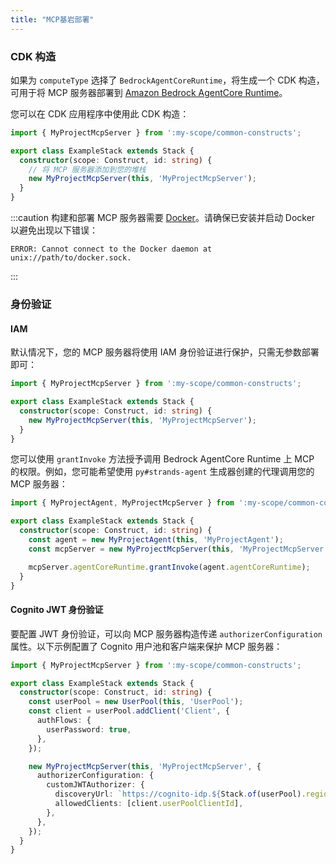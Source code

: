 ```yaml
---
title: "MCP基岩部署"
---
```





### CDK 构造

如果为 `computeType` 选择了 `BedrockAgentCoreRuntime`，将生成一个 CDK 构造，可用于将 MCP 服务器部署到 [Amazon Bedrock AgentCore Runtime](https://docs.aws.amazon.com/bedrock-agentcore/latest/devguide/agents-tools-runtime.html)。

您可以在 CDK 应用程序中使用此 CDK 构造：

```ts {6}
import { MyProjectMcpServer } from ':my-scope/common-constructs';

export class ExampleStack extends Stack {
  constructor(scope: Construct, id: string) {
    // 将 MCP 服务器添加到您的堆栈
    new MyProjectMcpServer(this, 'MyProjectMcpServer');
  }
}
```

:::caution
构建和部署 MCP 服务器需要 [Docker](https://www.docker.com/)。请确保已安装并启动 Docker 以避免出现以下错误：

```
ERROR: Cannot connect to the Docker daemon at unix://path/to/docker.sock.
```
:::

### 身份验证

#### IAM

默认情况下，您的 MCP 服务器将使用 IAM 身份验证进行保护，只需无参数部署即可：

```ts {5}
import { MyProjectMcpServer } from ':my-scope/common-constructs';

export class ExampleStack extends Stack {
  constructor(scope: Construct, id: string) {
    new MyProjectMcpServer(this, 'MyProjectMcpServer');
  }
}
```

您可以使用 `grantInvoke` 方法授予调用 Bedrock AgentCore Runtime 上 MCP 的权限。例如，您可能希望使用 <Link path="/guides/py-strands-agent">`py#strands-agent`</Link> 生成器创建的代理调用您的 MCP 服务器：

```ts {8}
import { MyProjectAgent, MyProjectMcpServer } from ':my-scope/common-constructs';

export class ExampleStack extends Stack {
  constructor(scope: Construct, id: string) {
    const agent = new MyProjectAgent(this, 'MyProjectAgent');
    const mcpServer = new MyProjectMcpServer(this, 'MyProjectMcpServer');

    mcpServer.agentCoreRuntime.grantInvoke(agent.agentCoreRuntime);
  }
}
```

#### Cognito JWT 身份验证

要配置 JWT 身份验证，可以向 MCP 服务器构造传递 `authorizerConfiguration` 属性。以下示例配置了 Cognito 用户池和客户端来保护 MCP 服务器：

```ts {14-17}
import { MyProjectMcpServer } from ':my-scope/common-constructs';

export class ExampleStack extends Stack {
  constructor(scope: Construct, id: string) {
    const userPool = new UserPool(this, 'UserPool');
    const client = userPool.addClient('Client', {
      authFlows: {
        userPassword: true,
      },
    });

    new MyProjectMcpServer(this, 'MyProjectMcpServer', {
      authorizerConfiguration: {
        customJWTAuthorizer: {
          discoveryUrl: `https://cognito-idp.${Stack.of(userPool).region}.amazonaws.com/${userPool.userPoolId}/.well-known/openid-configuration`,
          allowedClients: [client.userPoolClientId],
        },
      },
    });
  }
}
```